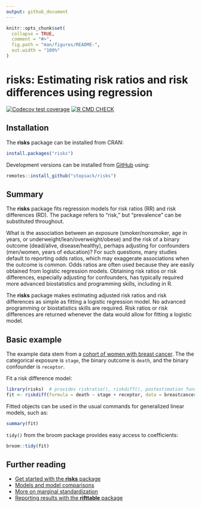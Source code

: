 ```yaml
---
output: github_document
---
```


<!-- README.md is generated from README.Rmd. Please edit that file -->

```r
knitr::opts_chunk$set(
  collapse = TRUE,
  comment = "#>",
  fig.path = "man/figures/README-",
  out.width = "100%"
)
```

# risks: Estimating risk ratios and risk differences using regression

<!-- badges: start -->
  [![Codecov test coverage](https://codecov.io/gh/stopsack/risks/branch/master/graph/badge.svg)](https://codecov.io/gh/stopsack/risks?branch=master)
  [![R CMD CHECK](https://github.com/stopsack/risks/actions/workflows/main.yml/badge.svg)](https://github.com/stopsack/risks/actions/workflows/main.yml)
<!-- badges: end -->

## Installation

The **risks** package can be installed from CRAN:

```r
install.packages("risks")
```

Development versions can be installed from 
[GitHub](https://stopsack.github.io/risks/) using:

```r
remotes::install_github("stopsack/risks")
```

## Summary

The **risks** package fits regression models for risk ratios (RR) and risk
differences (RD). The package refers to “risk,” but “prevalence” can be
substituted throughout.

What is the association between an exposure (smoker/nonsmoker, age in years, or
underweight/lean/overweight/obese) and the risk of a binary outcome
(dead/alive, disease/healthy), perhaps adjusting for confounders
(men/women, years of education)? For such questions, many
studies default to reporting odds ratios, which may exaggerate 
associations when the outcome is common. Odds ratios are often used because they
are easily obtained from logistic regression models. Obtaining risk ratios or
risk differences, especially adjusting for confounders, has typically required
more advanced biostatistics and programming skills, including in R.

The **risks** package makes estimating adjusted risk ratios and risk differences 
as simple as fitting a logistic regression model. No advanced programming or
biostatistics skills are required. Risk ratios or risk differences are returned
whenever the data would allow for fitting a logistic model.


## Basic example

The example data stem from a [cohort of women with breast cancer](https://pubmed.ncbi.nlm.nih.gov/15286014). The the categorical exposure is `stage`, the binary outcome is `death`, and the binary confounder is `receptor`.

Fit a risk difference model:

```r
library(risks)  # provides riskratio(), riskdiff(), postestimation functions
fit <- riskdiff(formula = death ~ stage + receptor, data = breastcancer)
```

Fitted objects can be used in the usual commands for generalized linear models, such as:

```r
summary(fit)
```

`tidy()` from the broom package provides easy access to coefficients:

```r
broom::tidy(fit)
```


## Further reading

-   [Get started with the **risks** package](https://stopsack.github.io/risks/articles/risks.html)
-   [Models and model comparisons](https://stopsack.github.io/risks/articles/models.html)
-   [More on marginal standardization](https://stopsack.github.io/risks/articles/margstd.html)
-   [Reporting results with the **rifttable** package](https://stopsack.github.io/rifttable/)
